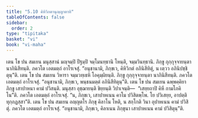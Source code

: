 ```yaml
---
title: "5.10 คิหิวิกตานุญฺญาตาทิ"
tableOfContents: false
sidebar:
  order: 2
type: "tipitaka"
basket: "vi"
book: "vi-maha"
---
```



<DynamicBreadcrumb />

<Division number="256" book="vi-maha">

<Paragraph number="1172" book="vi-maha">
เตน โข ปน สมเยน มนุสฺสานํ มญฺจมฺปิ ปีฐมฺปิ จมฺโมนทฺธานิ โหนฺติ, จมฺมวินทฺธานิ. ภิกฺขู กุกฺกุจฺจายนฺตา นาภินิสีทนฺติ. ภควโต เอตมตฺถํ อาโรเจสุํ. “อนุชานามิ, ภิกฺขเว, คิหิวิกตํ อภินิสีทิตุํ, น เตฺวว อภินิปชฺชิตุนฺ”ติ.
</Paragraph>

<Paragraph number="1173" book="vi-maha">
เตน โข ปน สมเยน วิหารา จมฺมวทฺเธหิ โอคุมฺผิยนฺติ. ภิกฺขู กุกฺกุจฺจายนฺตา นาภินิสีทนฺติ. ภควโต เอตมตฺถํ อาโรเจสุํ. “อนุชานามิ, ภิกฺขเว, พนฺธนมตฺตํ อภินิสีทิตุนฺ”ติ.
</Paragraph>

<Paragraph number="1174" book="vi-maha">
เตน โข ปน สมเยน ฉพฺพคฺคิยา ภิกฺขู เสาปาหนา คามํ ปวิสนฺติ. มนุสฺสา อุชฺฌายนฺติ ขิยฺยนฺติ วิปาเจนฺติ—  “เสยฺยถาปิ คิหี กามโภคิโน”ติ. ภควโต เอตมตฺถํ อาโรเจสุํ. “น, ภิกฺขเว, เสาปาหเนน คาโม ปวิสิตพฺโพ. โย ปวิเสยฺย, อาปตฺติ ทุกฺกฏสฺสา”ติ.
</Paragraph>

<Paragraph number="1175" book="vi-maha">
เตน โข ปน สมเยน อญฺญตโร ภิกฺขุ คิลาโน โหติ, น สกฺโกติ วินา อุปาหเนน คามํ ปวิสิตุํ. ภควโต เอตมตฺถํ อาโรเจสุํ. “อนุชานามิ, ภิกฺขเว, คิลาเนน ภิกฺขุนา เสาปาหเนน คามํ ปวิสิตุนฺ”ติ.
</Paragraph>
</Division>
